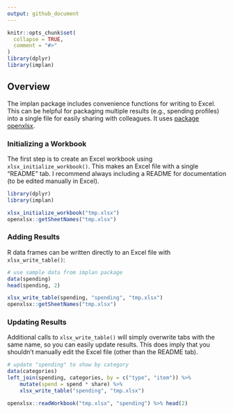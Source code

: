 ---
output: github_document
---
<!-- write-excel.md is generated from write-excel.Rmd. Please edit that file -->

```{r, include = FALSE}
knitr::opts_chunk$set(
  collapse = TRUE,
  comment = "#>"
)
library(dplyr)
library(implan)
```

## Overview

The implan package includes convenience functions for writing to Excel. This can be helpful for packaging multiple results (e.g., spending profiles) into a single file for easily sharing with colleagues. It uses [package openxlsx](https://ycphs.github.io/openxlsx/index.html).

### Initializing a Workbook

The first step is to create an Excel workbook using `xlsx_initialize_workbook()`. This makes an Excel file with a single "README" tab. I recommend always including a README for documentation (to be edited manually in Excel).

```{r}
library(dplyr)
library(implan)

xlsx_initialize_workbook("tmp.xlsx")
openxlsx::getSheetNames("tmp.xlsx")
```

### Adding Results

R data frames can be written directly to an Excel file with `xlsx_write_table()`:

```{r}
# use sample data from implan package
data(spending)
head(spending, 2)

xlsx_write_table(spending, "spending", "tmp.xlsx")
openxlsx::getSheetNames("tmp.xlsx")
```

### Updating Results

Additional calls to `xlsx_write_table()` will simply overwrite tabs with the same name, so you can easily update results. This does imply that you shouldn't manually edit the Excel file (other than the README tab).

```{r}
# update "spending" to show by category
data(categories) 
left_join(spending, categories, by = c("type", "item")) %>%
    mutate(spend = spend * share) %>%
    xlsx_write_table("spending", "tmp.xlsx")

openxlsx::readWorkbook("tmp.xlsx", "spending") %>% head(2)
```
